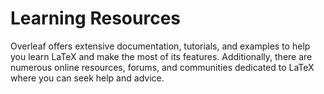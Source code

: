 # Learning Resources {.sec-resources}

Overleaf offers extensive documentation, tutorials, and examples to help you learn LaTeX and make the most of its features. Additionally, there are numerous online resources, forums, and communities dedicated to LaTeX where you can seek help and advice.
